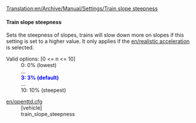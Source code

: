 [[Translation:en/Archive/Manual/Settings/Train slope steepness]]

{{en/Feature|1.1|align="right"|text=(since 1.0.0)}}
==== Train slope steepness====
Sets the steepness of slopes, trains will slow down more on slopes if this setting is set to a higher value. It only applies if the [[en/realistic acceleration]] is selected.

;Valid options<nowiki>:</nowiki> [0 <= n <= 10]
: 0: 0% (lowest)
: ...
: <span style="color:blue">'''3: 3% (default)'''</span>
: ...
: 10: 10% (steepest)

;[[en/openttd.cfg]]
:[vehicle]
:train_slope_steepness